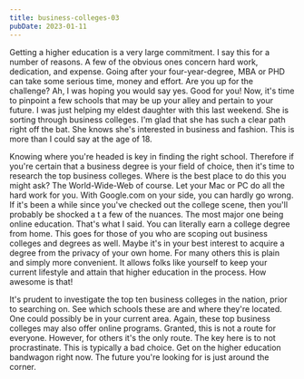 ```yaml
---
title: business-colleges-03
pubDate: 2023-01-11
---
```


Getting a higher education is a very large commitment. I say this for a number of reasons. A few of the obvious ones concern hard work, dedication, and expense. Going after your four-year-degree, MBA or PHD can take some serious time, money and effort. Are you up for the challenge? Ah, I was hoping you would say yes. Good for you! Now, it's time to pinpoint a few schools that may be up your alley and pertain to your future. I was just helping my eldest daughter with this last weekend. She is sorting through business colleges. I'm glad that she has such a clear path right off the bat. She knows she's interested in business and fashion. This is more than I could say at the age of 18. 

Knowing where you're headed is key in finding the right school. Therefore if you're certain that a business degree is your field of choice, then it's time to research the top business colleges. Where is the best place to do this you might ask? The World-Wide-Web of course. Let your Mac or PC do all the hard work for you. With Google.com on your side, you can hardly go wrong. If it's been a while since you've checked out the college scene, then you'll probably be shocked a t a few of the nuances. The most major one being online education. That's what I said. You can literally earn a college degree from home. This goes for those of you who are scoping out business colleges and degrees as well. Maybe it's in your best interest to acquire a degree from the privacy of your own home. For many others this is plain and simply more convenient. It allows folks like yourself to keep your current lifestyle and attain that higher education in the process. How awesome is that!

It's prudent to investigate the top ten business colleges in the nation, prior to searching on. See which schools these are and where they're located. One could possibly be in your current area. Again, these top business colleges may also offer online programs. Granted, this is not a route for everyone. However, for others it's the only route. The key here is to not procrastinate. This is typically a bad choice. Get on the higher education bandwagon right now. The future you're looking for is just around the corner.